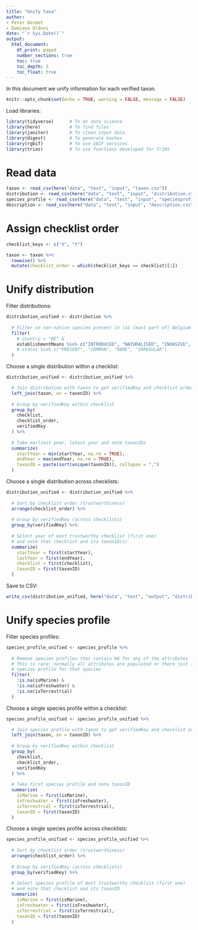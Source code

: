 ```yaml
---
title: "Unify taxa"
author:
- Peter Desmet
- Damiano Oldoni
date: "`r Sys.Date()`"
output:
  html_document:
    df_print: paged
    number_sections: true
    toc: true
    toc_depth: 3
    toc_float: true
---
```


In this document we unify information for each verified taxon.

```r
knitr::opts_chunk$set(echo = TRUE, warning = FALSE, message = FALSE)
```

Load libraries:

```r
library(tidyverse)      # To do data science
library(here)           # To find files
library(janitor)        # To clean input data
library(digest)         # To generate hashes
library(rgbif)          # To use GBIF services
library(trias)          # To use functions developed for TrIAS
```

# Read data

```r
taxon <- read_csv(here("data", "test", "input", "taxon.csv"))
distribution <- read_csv(here("data", "test", "input", "distribution.csv"))
species_profile <- read_csv(here("data", "test", "input", "speciesprofile.csv"))
description <- read_csv(here("data", "test", "input", "description.csv"))
```

# Assign checklist order

```r
checklist_keys <- c("X", "Y")

taxon <- taxon %>%
  rowwise() %>%
  mutate(checklist_order = which(checklist_keys == checklist)[1])
```

# Unify distribution

Filter distributions:

```r
distribution_unified <- distribution %>%
  
  # Filter on non-native species present in (at least part of) Belgium
  filter(
    # country = "BE" &
    establishmentMeans %in% c("INTRODUCED", "NATURALISED", "INVASIVE", "ASSISTED COLONISATION")
    # status %in% c("PRESENT", "COMMON", "RARE", "IRREGULAR")
  )
```

Choose a single distribution within a checklist:

```r
distribution_unified <- distribution_unified %>%

  # Join distribution with taxon to get verifiedKey and checklist order
  left_join(taxon, on = taxonID) %>%
  
  # Group by verifiedKey within checklist
  group_by(
    checklist,
    checklist_order,
    verifiedKey
  ) %>%
  
  # Take earliest year, latest year and note taxonIDs
  summarize(
    startYear = min(startYear, na.rm = TRUE),
    endYear = max(endYear, na.rm = TRUE),
    taxonID = paste(sort(unique(taxonID)), collapse = ",")
  )
```

Choose a single distribution across checklists:

```r
distribution_unified <- distribution_unified %>%
  
  # Sort by checklist order (trustworthiness)
  arrange(checklist_order) %>%
  
  # Group by verifiedKey (across checklists)
  group_by(verifiedKey) %>%
  
  # Select year of most trustworthy checklist (first one)
  # and note that checklist and its taxonID(s)
  summarize(
    startYear = first(startYear),
    lastYear = first(endYear),
    checklist = first(checklist),
    taxonID = first(taxonID)
  ) 
```

Save to CSV:

```r
write_csv(distribution_unified, here("data", "test", "output", "distribution_unified.csv"), na = "")
```

# Unify species profile

Filter species profiles:

```r
species_profile_unified <- species_profile %>%
  
  # Remove species profiles that contain NA for any of the attributes
  # This is rare: normally all attributes are populated or there just isn't a
  # species profile for that species
  filter(
    !is.na(isMarine) &
    !is.na(isFreshwater) &
    !is.na(isTerrestrial)
  )
```

Choose a single species profile within a checklist:

```r
species_profile_unified <- species_profile_unified %>%

  # Join species profile with taxon to get verifiedKey and checklist order
  left_join(taxon, on = taxonID) %>%
  
  # Group by verifiedKey within checklist
  group_by(
    checklist,
    checklist_order,
    verifiedKey
  ) %>%
  
  # Take first species profile and note taxonID
  summarize(
    isMarine = first(isMarine),
    isFreshwater = first(isFreshwater),
    isTerrestrial = first(isTerrestrial),
    taxonID = first(taxonID)
  )
```

Choose a single species profile across checklists:

```r
species_profile_unified <- species_profile_unified %>%
  
  # Sort by checklist order (trustworthiness)
  arrange(checklist_order) %>%
  
  # Group by verifiedKey (across checklists)
  group_by(verifiedKey) %>%
  
  # Select species profile of most trustworthy checklist (first one)
  # and note that checklist and its taxonID
  summarize(
    isMarine = first(isMarine),
    isFreshwater = first(isFreshwater),
    isTerrestrial = first(isTerrestrial),
    taxonID = first(taxonID)
  )
```

